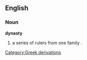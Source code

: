 == English ==
=== Noun ===
'''dynasty'''
#a series of rulers from one family .
[[Category:Greek derivations]]
